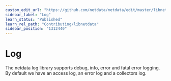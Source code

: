 ```yaml
---
custom_edit_url: "https://github.com/netdata/netdata/edit/master/libnetdata/log/README.md"
sidebar_label: "Log"
learn_status: "Published"
learn_rel_path: "Contributing/libnetdata"
sidebar_position: "1312440"
---
```



# Log

The netdata log library supports debug, info, error and fatal error logging. 
By default we have an access log, an error log and a collectors log. 



